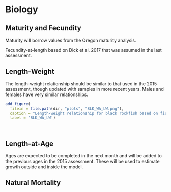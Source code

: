 

# Biology

## Maturity and Fecundity

Maturity will borrow values from the Oregon maturity analysis.

Fecundity-at-length based on Dick et al. 2017 that was assumed in the last assessment.

## Length-Weight

The length-weight relationship should be similar to that used in the 2015 assessment, though updated with samples in more recent years. Males and females have very similar relationships.


```r
add_figure(
  filein = file.path(dir, "plots", "BLK_WA_LW.png"), 
  caption = "Length-weight relationship for black rockfish based on fish sampled in Washington ports.",
  label = 'BLK_WA_LW')

``` 
\

## Length-at-Age

Ages are expected to be completed in the next month and will be added to the previous ages in the 2015 assessment. These will be used to estimate growth outside and inside the model.

## Natural Mortality

